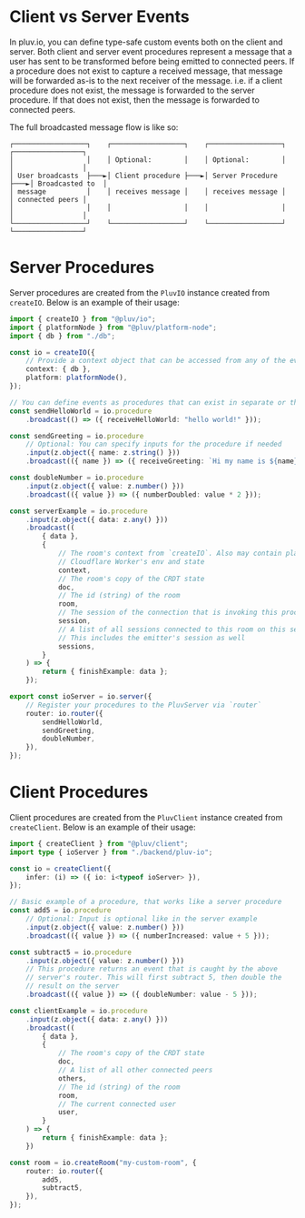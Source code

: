 # Client vs Server Events

In pluv.io, you can define type-safe custom events both on the client and server. Both client and server event procedures represent a message that a user has sent to be transformed before being emitted to connected peers. If a procedure does not exist to capture a received message, that message will be forwarded as-is to the next receiver of the message. i.e. if a client procedure does not exist, the message is forwarded to the server procedure. If that does not exist, then the message is forwarded to connected peers.

The full broadcasted message flow is like so:

```
┌──────────────────┐    ┌──────────────────┐    ┌──────────────────┐    ┌─────────────────┐
│                  │    │ Optional:        │    │ Optional:        │    │                 │
│ User broadcasts  ├───►│ Client procedure ├───►│ Server Procedure ├───►│ Broadcasted to  │
│ message          │    │ receives message │    │ receives message │    │ connected peers │
│                  │    │                  │    │                  │    │                 │
└──────────────────┘    └──────────────────┘    └──────────────────┘    └─────────────────┘
```

# Server Procedures

Server procedures are created from the `PluvIO` instance created from `createIO`. Below is an example of their usage:

```ts
import { createIO } from "@pluv/io";
import { platformNode } from "@pluv/platform-node";
import { db } from "./db";

const io = createIO({
    // Provide a context object that can be accessed from any of the event procedures
    context: { db },
    platform: platformNode(),
});

// You can define events as procedures that can exist in separate or the same file.
const sendHelloWorld = io.procedure
    .broadcast(() => ({ receiveHelloWorld: "hello world!" }));

const sendGreeting = io.procedure
    // Optional: You can specify inputs for the procedure if needed
    .input(z.object({ name: z.string() }))
    .broadcast(({ name }) => ({ receiveGreeting: `Hi my name is ${name}!` }));

const doubleNumber = io.procedure
    .input(z.object({ value: z.number() }))
    .broadcast(({ value }) => ({ numberDoubled: value * 2 }));

const serverExample = io.procedure
    .input(z.object({ data: z.any() }))
    .broadcast((
        { data },
        {
            // The room's context from `createIO`. Also may contain platform-specific values like
            // Cloudflare Worker's env and state
            context,
            // The room's copy of the CRDT state
            doc,
            // The id (string) of the room
            room,
            // The session of the connection that is invoking this procedure
            session,
            // A list of all sessions connected to this room on this server
            // This includes the emitter's session as well
            sessions,
        }
    ) => {
        return { finishExample: data };
    });

export const ioServer = io.server({
    // Register your procedures to the PluvServer via `router`
    router: io.router({
        sendHelloWorld,
        sendGreeting,
        doubleNumber,
    }),
});
```

# Client Procedures

Client procedures are created from the `PluvClient` instance created from `createClient`. Below is an example of their usage:

```ts
import { createClient } from "@pluv/client";
import type { ioServer } from "./backend/pluv-io";

const io = createClient({
    infer: (i) => ({ io: i<typeof ioServer> }),
});

// Basic example of a procedure, that works like a server procedure
const add5 = io.procedure
    // Optional: Input is optional like in the server example
    .input(z.object({ value: z.number() }))
    .broadcast(({ value }) => ({ numberIncreased: value + 5 }));

const subtract5 = io.procedure
    .input(z.object({ value: z.number() }))
    // This procedure returns an event that is caught by the above
    // server's router. This will first subtract 5, then double the
    // result on the server
    .broadcast(({ value }) => ({ doubleNumber: value - 5 }));

const clientExample = io.procedure
    .input(z.object({ data: z.any() }))
    .broadcast((
        { data },
        {
            // The room's copy of the CRDT state
            doc,
            // A list of all other connected peers
            others,
            // The id (string) of the room
            room,
            // The current connected user
            user,
        }
    ) => {
        return { finishExample: data };
    })

const room = io.createRoom("my-custom-room", {
    router: io.router({
        add5,
        subtract5,
    }),
});
```
